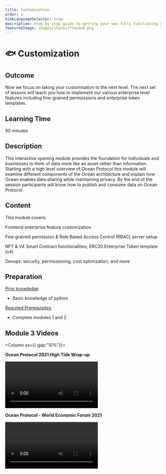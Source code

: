 ```yaml
---
title: Customization
order: 3
hideLanguageSelector: true
description: Step by step guide to getting your own fully functioning customised fork of Ocean backend components deployed and working.
featuredImage: images/shares/freedom.png
---
```


# 🐟 Customization

## Outcome

Now we focus on taking your customisation to the next level. The next set of lessons will teach you how to implement our vairous enterprise level features including fine-grained permsissions and enterprise token templates.

## Learning TIme 

90 minutes

## Description

This interactive opening module provides the foundation for individuals and businesses to think of data more like an asset rather than information. Starting with a high level overview of Ocean Protocol this module will examine different components of the Ocean architecture and explain how Ocean enables data sharing while maintaining privacy. By the end of the session participants will know how to publish and consume data on Ocean Protocol.


## Content

This module covers:

<Process>

Frontend enterprise feature customization 

Fine grained permission & Role Based Access Control (RBAC) server setup

NFT & V4 Smart Contract functionalities; ERC20 Enterprise Token template (v4)

Devops: security, permissioning, cost optimization, and more 

</Process>



## Preparation


<u>Prior knowledge</u>

- Basic knowledge of python

<u>Required Prerequisites</u>

- Complete modules 1 and 2
 

## Module 3 Videos 

<Column sx={{ gap:"10%"}}>

<Box>

**Ocean Protocol 2021 High Tide Wrap-up**

<Video src="https://www.youtube.com/embed/BS1d6dir2_U" />

</Box>

<Box>

**Ocean Protocol - World Economic Forum 2021**

<Video src="https://www.youtube.com/embed/etv7r3BE7kU" />

</Box>

</Column>





